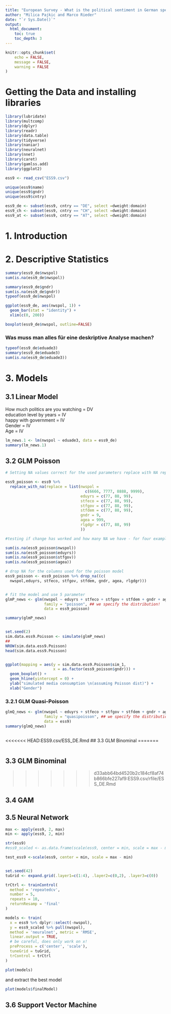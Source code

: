 ```yaml
---
title: "European Survey - What is the political sentiment in German speaking Countries Before Covid?"
author: "Milica Pajkic and Marco Rieder"
date: "`r Sys.Date()`"
output:
  html_document:
    toc: true
    toc_depth: 3
---
```


```r
knitr::opts_chunk$set(
	echo = FALSE,
	message = FALSE,
	warning = FALSE
)
```

# Getting the Data and installing libraries

```r
library(lubridate)
library(multcomp)
library(dplyr)
library(readr)
library(data.table)
library(tidyverse)
library(naniar)
library(neuralnet)
library(nnet)
library(caret)
library(gamlss.add)
library(ggplot2)
```

```r

ess9 <- read_csv("ESS9.csv")

unique(ess9$name)
unique(ess9$gndr)
unique(ess9$cntry)
```

```r
ess9_de <- subset(ess9, cntry == "DE", select =dweight:domain)
ess9_ch <- subset(ess9, cntry == "CH", select =dweight:domain)
ess9_at <- subset(ess9, cntry == "AT", select =dweight:domain)
```

# 1. Introduction

# 2. Descriptive Statistics

```r
summary(ess9_de$nwspol)
sum(is.na(ess9_de$nwspol))
```

```r
summary(ess9_de$gndr)
sum(is.na(ess9_de$gndr))
typeof(ess9_de$nwspol)
```

```r
ggplot(ess9_de, aes(nwspol, 1)) +
  geom_bar(stat = "identity") + 
  xlim(c(0, 200))
```

```r
boxplot(ess9_de$nwspol, outline=FALSE)
```

### **Was muss man alles für eine deskriptive Analyse machen?**

```r
typeof(ess9_de$eduade3)
summary(ess9_de$eduade3)
sum(is.na(ess9_de$eduade3))
```

# 3. Models

## 3.1 Linear Model

How much politics are you watching = DV\
education level by years = IV\
happy with government = IV\
Gender = IV\
Age = IV


```r
lm_news.1 <- lm(nwspol ~ eduade3, data = ess9_de)
summary(lm_news.1)
```

## 3.2 GLM Poisson

```r
# Setting NA values correct for the used parameters replace with NA replace function from naniar package

ess9_poisson <- ess9 %>%
  replace_with_na(replace = list(nwspol =
                                   c(6666, 7777, 8888, 9999),
                                 eduyrs = c(77, 88, 99),
                                 stfeco = c(77, 88, 99),
                                 stfgov = c(77, 88, 99),
                                 stfdem = c(77, 88, 99),
                                 gndr = 9,
                                 agea = 999,
                                 rlgdgr = c(77, 88, 99)
                                 ))

#testing if change has worked and how many NA we have - for four examples

sum(is.na(ess9_poisson$nwspol))
sum(is.na(ess9_poisson$eduyrs))
sum(is.na(ess9_poisson$stfgov))
sum(is.na(ess9_poisson$agea))

# drop NA for the columns used for the poisson model
ess9_poisson <- ess9_poisson %>% drop_na((c(
  nwspol,eduyrs, stfeco, stfgov, stfdem, gndr, agea, rlgdgr)))


# fit the model and use 5 parameter
glmP_news <- glm(nwspol ~ eduyrs + stfeco + stfgov + stfdem + gndr + agea + rlgdgr,
                 family = "poisson", ## we specify the distribution!
                 data = ess9_poisson)

summary(glmP_news)


set.seed(2)
sim.data.ess9.Poisson <- simulate(glmP_news)
##
NROW(sim.data.ess9.Poisson)
head(sim.data.ess9.Poisson)


ggplot(mapping = aes(y = sim.data.ess9.Poisson$sim_1,
                     x = as.factor(ess9_poisson$gndr))) +
  geom_boxplot() +
  geom_hline(yintercept = 0) +
  ylab("simulated media consumption \n(assuming Poisson dist)") +
  xlab("Gender")
```
### 3.2.1 GLM Quasi-Poisson


```r

glmQ_news <- glm(nwspol ~ eduyrs + stfeco + stfgov + stfdem + gndr + agea + rlgdgr,
                 family = "quasipoisson", ## we specify the distribution!
                 data = ess9)
summary(glmQ_news)



```


<<<<<<< HEAD:ESS9.csv/ESS_DE.Rmd
## 3.3 GLM Binominal
=======
```r

```


## 3.3 GLM Binominal 
>>>>>>> d33abb64bd4520b2c184cf8af74b866bfe227af9:ESS9.csv/rfile/ESS_DE.Rmd

## 3.4 GAM

## 3.5 Neural Network

```r
max <- apply(ess9, 2, max)
min <- apply(ess9, 2, min)
```


```r
str(ess9)
#ess9_scaled <- as.data.frame(scale(ess9, center = min, scale = max - min))

test_ess9 <-scale(ess9, center = min, scale = max - min)


set.seed(42)
tuGrid <- expand.grid(.layer1=c(1:4), .layer2=c(0,2), .layer3=c(0))

trCtrl <- trainControl(
  method = 'repeatedcv', 
  number = 5, 
  repeats = 10, 
  returnResamp = 'final'
)

models <- train(
  x = ess9 %>% dplyr::select(-nwspol),
  y = ess9_scaled %>% pull(nwspol),
  method = 'neuralnet', metric = 'RMSE', 
  linear.output = TRUE,
  # be careful, does only work on x!
  preProcess = c('center', 'scale'),
  tuneGrid = tuGrid,
  trControl = trCtrl
)
```

```r
plot(models)
```
and extract the best model

```r
plot(models$finalModel)
```


## 3.6 Support Vector Machine
